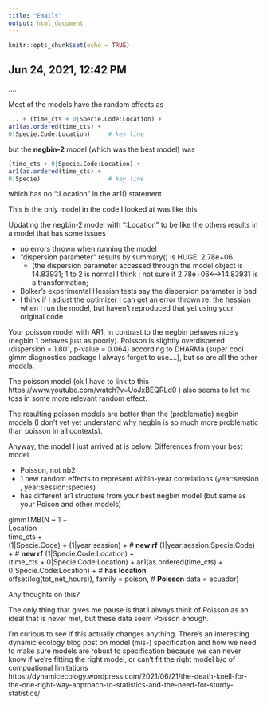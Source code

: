 ```yaml
---
title: "Emails"
output: html_document
---
```


```r
knitr::opts_chunk$set(echo = TRUE)
```

## Jun 24, 2021, 12:42 PM

....

Most of the models have the random effects as
```r
... + (time_cts + 0|Specie.Code:Location) +         
ar1(as.ordered(time_cts) + 
0|Specie.Code:Location)     # key line
```


but the **negbin-2** model (which was the best model) was
```r
(time_cts + 0|Specie.Code:Location) +         
ar1(as.ordered(time_cts) +
0|Specie)                   # key line
```


which has no ":Location" in the ar1() statement
<!-- This files as species-level random effect rather than a species-location random effect -->

This is the only model in the code I looked at was like this.

Updating the negbin-2 model with ":Location" to be like the others results in a model that has some issues

* no errors thrown when running the model
* "dispersion parameter" results by summary() is HUGE:  2.78e+06    
  + (the dispersion parameter accessed through the model object is 14.83931; 1 to 2 is normal I think ; not sure if 2.78e+06<-->14.83931 is a transformation;
* Bolker's experimental Hessian tests say the dispersion parameter is bad
* I think if I adjust the optimizer I can get an error thrown re. the hessian when I run the model, but haven't reproduced that yet using your original code

Your poisson model with AR1, in contrast to the negbin behaves nicely (negbin 1 behaves just as poorly).
Poisson is slightly overdispered (dispersion = 1.801, p-value = 0.064) according to DHARMa (super cool glmm diagnostics package I always forget to use....), but so are all the other models.

The poisson model (ok I have to link to this https://www.youtube.com/watch?v=UoJxBEQRLd0 ) also seems to let me toss in some more relevant random effect.  

The resulting poisson models are better than the (problematic) negbin models (I don't yet yet understand why negbin is so much more problematic than poisson in all contexts).

Anyway, the model I just arrived at is below.  Differences from your best model 

* Poisson, not nb2
* 1 new random effects to represent within-year correlations (year:session , year:session:species)
* has different ar1 structure from your best negbin model (but same as your Poison and other models)


glmmTMB(N ~ 1 +                                                   
          Location +                                              
          time_cts +                                   
          (1|Specie.Code) +
          (1|year:session) + # **new rf**
          (1|year:session:Specie.Code) + # **new rf**
          (1|Specie.Code:Location) +                 
          (time_cts + 0|Specie.Code:Location) +
          ar1(as.ordered(time_cts) + 0|Specie.Code:Location) +   # **has location**                            
          offset(log(tot_net_hours)),
        family = poison, # **Poisson**
        data = ecuador)


Any thoughts on this?
  
The only thing that gives me pause is that I always think of Poisson as an ideal that is never met, but these data seem Poisson enough.  

I'm curious to see if this actually changes anything.  There's an interesting dynamic ecology blog post on model (mis-) specification and how we need to make sure models are robust to specification because we can never know if we're fitting the right model, or can't fit the right model b/c of compuational limitations
https://dynamicecology.wordpress.com/2021/06/21/the-death-knell-for-the-one-right-way-approach-to-statistics-and-the-need-for-sturdy-statistics/

